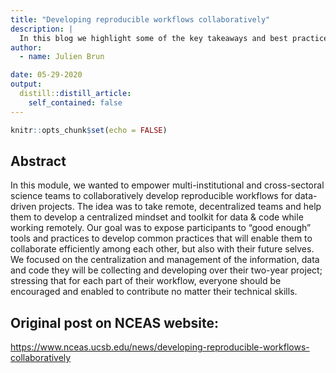 ```yaml
---
title: "Developing reproducible workflows collaboratively"
description: |
  In this blog we highlight some of the key takeaways and best practices from our second remote support module to collaborate in a more reproducible and data-driven way. 
author:
  - name: Julien Brun

date: 05-29-2020
output:
  distill::distill_article:
    self_contained: false
---
```



```r
knitr::opts_chunk$set(echo = FALSE)
```

## Abstract

In this module, we wanted to empower multi-institutional and cross-sectoral science teams to collaboratively develop reproducible workflows for data-driven projects. The idea was to take remote, decentralized teams and help them to develop a centralized mindset and toolkit for data & code while working remotely. Our goal was to expose participants to “good enough” tools and practices to develop common practices that will enable them to collaborate efficiently among each other, but also with their future selves. We focused on the centralization and management of the information, data and code they will be collecting and developing over their two-year project; stressing that for each part of their workflow, everyone should be encouraged and enabled to contribute no matter their technical skills. 

## Original post on NCEAS website:

<https://www.nceas.ucsb.edu/news/developing-reproducible-workflows-collaboratively>


